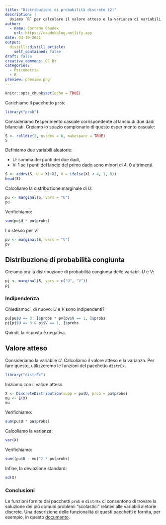 ```yaml
---
title: "Distribuzioni di probabilità discrete (2)"
description: |
  Usiamo `R` per calcolare il valore atteso e la varianza di variabili aleatorie discrete.
author:
  - name: Corrado Caudek
    url: https://caudekblog.netlify.app
date: 03-19-2021
output:
  distill::distill_article:
    self_contained: false
draft: false
creative_commons: CC BY
categories:
  - Psicometria
  - R
preview: preview.png
---
```



```r
knitr::opts_chunk$set(echo = TRUE)
```

Carichiamo il pacchetto `prob`:

```r
library("prob")
```

Consideriamo l'esperimento casuale corrispondente al lancio di due dadi bilanciati. Creiamo lo spazio campionario di questo esperimento casuale:

```r
S <- rolldie(2, nsides = 6, makespace = TRUE)
S
```

Definiamo due variabili aleatorie:

- U: somma dei punti dei due dadi,
- V: 1 se i punti del lancio del primo dado sono minori di 4, 0 altrimenti.

```r
S <- addrv(S, U = X1+X2, V = ifelse(X1 < 4, 1, 0))
head(S)
```

Calcoliamo la distribuzione marginale di $U$:

```r
pu <- marginal(S, vars = "U")
pu
```

Verifichiamo:

```r
sum(pu$U * pu$probs)
```

Lo stesso per $V$:

```r
pv <- marginal(S, vars = "V")
pv
```

## Distribuzione di probabilità congiunta

Creiamo ora la distribuzione di probabilità congiunta delle variabili $U$ e $V$:

```r
pj <- marginal(S, vars = c("U", "V"))
pj
```

### Indipendenza

Chiediamoci, di nuovo: $U$ e $V$ sono indipendenti?

```r
pu[pu$U == 3, ]$probs * pv[pv$V == 1, ]$probs
pj[pj$U == 3 & pj$V == 1, ]$probs
```

Quindi, la risposta è negativa.

## Valore atteso

Consideriamo la variabile $U$. Calcoliamo il valore atteso e la varianza. Per fare questo, utilizzeremo le funzioni del pacchetto `distrEx`.

```r
library("distrEx")
```

Iniziamo con il valore atteso:

```r
X <- DiscreteDistribution(supp = pu$U, prob = pu$probs)
mu <- E(X)
mu
```

Verifichiamo:

```r
sum(pu$U * pu$probs)
```

Calcoliamo la varianza:

```r
var(X)
```

Verifichiamo:

```r
sum((pu$U - mu)^2 * pu$probs)
```

Infine, la deviazione standard:

```r
sd(X)
```

### Conclusioni {-}

Le funzioni fornite dai pacchetti `prob` e `distrEx` ci consentono di trovare la soluzione dei più comuni problemi "scolastici" relativi alle variabili aletorie discrete. Una descrizione delle funzionalità di questi pacchetti è fornita, per esempio, in questo [documento](http://www.atmos.albany.edu/facstaff/timm/ATM315spring14/R/IPSUR.pdf).




